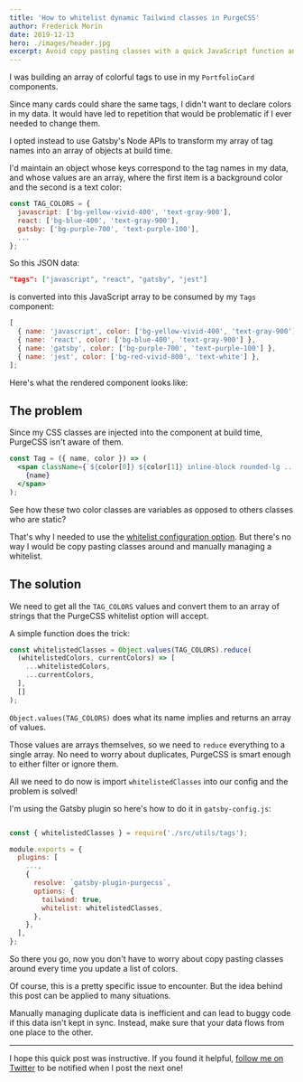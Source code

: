 ```yaml
---
title: 'How to whitelist dynamic Tailwind classes in PurgeCSS'
author: Frederick Morin
date: 2019-12-13
hero: ./images/header.jpg
excerpt: Avoid copy pasting classes with a quick JavaScript function and use the PurgeCSS whitelist configuration option.
---
```



I was building an array of colorful tags to use in my `PortfolioCard` components.

Since many cards could share the same tags, I didn't want to declare colors in my data. It would have led to repetition that would be problematic if I ever needed to change them.

I opted instead to use Gatsby's Node APIs to transform my array of tag names into an array of objects at build time.

I'd maintain an object whose keys correspond to the tag names in my data, and whose values are an array, where the first item is a background color and the second is a text color:

```javascript
const TAG_COLORS = {
  javascript: ['bg-yellow-vivid-400', 'text-gray-900'],
  react: ['bg-blue-400', 'text-gray-900'],
  gatsby: ['bg-purple-700', 'text-purple-100'],
  ...
};
```

So this JSON data:

```json
"tags": ["javascript", "react", "gatsby", "jest"]
```

is converted into this JavaScript array to be consumed by my `Tags` component:

```javascript
[
  { name: 'javascript', color: ['bg-yellow-vivid-400', 'text-gray-900'] },
  { name: 'react', color: ['bg-blue-400', 'text-gray-900'] },
  { name: 'gatsby', color: ['bg-purple-700', 'text-purple-100'] },
  { name: 'jest', color: ['bg-red-vivid-800', 'text-white'] },
];
```

Here's what the rendered component looks like:

<Tags />

## The problem

Since my CSS classes are injected into the component at build time, PurgeCSS isn't aware of them.

```jsx
const Tag = ({ name, color }) => (
  <span className={`${color[0]} ${color[1]} inline-block rounded-lg ...`}>
    {name}
  </span>
);
```

See how these two color classes are variables as opposed to others classes who are static?

That's why I needed to use the [whitelist configuration option](https://www.purgecss.com/configuration#options). But there's no way I would be copy pasting classes around and manually managing a whitelist.

## The solution

We need to get all the `TAG_COLORS` values and convert them to an array of strings that the PurgeCSS whitelist option will accept.

A simple function does the trick:

```javascript
const whitelistedClasses = Object.values(TAG_COLORS).reduce(
  (whitelistedColors, currentColors) => [
    ...whitelistedColors,
    ...currentColors,
  ],
  []
);
```

`Object.values(TAG_COLORS)` does what its name implies and returns an array of values.

Those values are arrays themselves, so we need to `reduce` everything to a single array. No need to worry about duplicates, PurgeCSS is smart enough to either filter or ignore them.

All we need to do now is import `whitelistedClasses` into our config and the problem is solved!

I'm using the Gatsby plugin so here's how to do it in `gatsby-config.js`:

```javascript

const { whitelistedClasses } = require('./src/utils/tags');

module.exports = {
  plugins: [
    ...,
    {
      resolve: `gatsby-plugin-purgecss`,
      options: {
        tailwind: true,
        whitelist: whitelistedClasses,
      },
    },
  ],
};

```

So there you go, now you don't have to worry about copy pasting classes around every time you update a list of colors.

Of course, this is a pretty specific issue to encounter. But the idea behind this post can be applied to many situations.

Manually managing duplicate data is inefficient and can lead to buggy code if this data isn't kept in sync. Instead, make sure that your data flows from one place to the other.

---

I hope this quick post was instructive. If you found it helpful, [follow me on Twitter](https://twitter.com/_freddydumont) to be notified when I post the next one!
